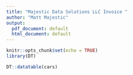 ```yaml
---
title: "Majestic Data Solutions LLC Invoice "
author: "Matt Majestic"
output:
  pdf_document: default
  html_document: default
---
```


```r
knitr::opts_chunk$set(echo = TRUE)
library(DT)
```

```r
DT::datatable(cars)
```

